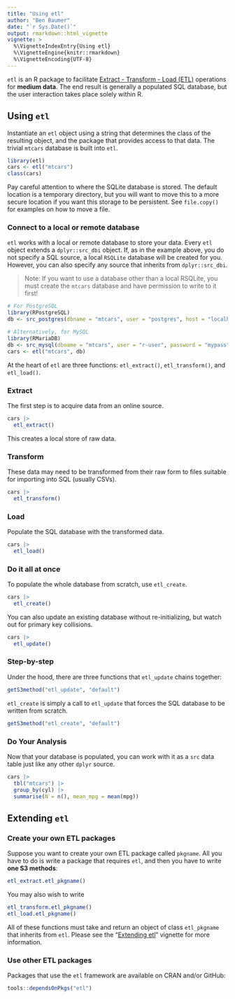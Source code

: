 ```yaml
---
title: "Using etl"
author: "Ben Baumer"
date: "`r Sys.Date()`"
output: rmarkdown::html_vignette
vignette: >
  %\VignetteIndexEntry{Using etl}
  %\VignetteEngine{knitr::rmarkdown}
  %\VignetteEncoding{UTF-8}
---
```


`etl` is an R package to facilitate [Extract - Transform - Load (ETL)](https://en.wikipedia.org/wiki/Extract,_transform,_load) operations for **medium data**. The end result is generally a populated SQL database, but the user interaction takes place solely within R.

## Using `etl`

Instantiate an `etl` object using a string that determines the class of the resulting object, and the package that provides access to that data. The trivial `mtcars` database is built into `etl`.

```r
library(etl)
cars <- etl("mtcars")
class(cars)
```

Pay careful attention to where the SQLite database is stored. The default location is a temporary directory, but you will want to move this to a more secure location if you want this storage to be persistent. See `file.copy()` for examples on how to move a file. 

### Connect to a local or remote database

`etl` works with a local or remote database to store your data. Every `etl` object extends a `dplyr::src_dbi` object. If, as in the example above, you do not specify a SQL source, a local `RSQLite` database will be created for you. However, you can also specify any source that inherits from `dplyr::src_dbi`.

> Note: If you want to use a database other than a local RSQLite, you must create the `mtcars` database and have permission to write to it first!

```r
# For PostgreSQL
library(RPostgreSQL)
db <- src_postgres(dbname = "mtcars", user = "postgres", host = "localhost")

# Alternatively, for MySQL
library(RMariaDB)
db <- src_mysql(dbname = "mtcars", user = "r-user", password = "mypass", host = "localhost")
cars <- etl("mtcars", db)
```

At the heart of `etl` are three functions: `etl_extract()`, `etl_transform()`, and `etl_load()`. 

### Extract

The first step is to acquire data from an online source. 

```r
cars |>
  etl_extract()
```

This creates a local store of raw data. 

### Transform

These data may need to be transformed from their raw form to files suitable for importing into SQL (usually CSVs).

```r
cars |>
  etl_transform()
```

### Load

Populate the SQL database with the transformed data. 

```r
cars |>
  etl_load()
```

### Do it all at once

To populate the whole database from scratch, use `etl_create`. 

```r
cars |>
  etl_create()
```

You can also update an existing database without re-initializing, but watch out for primary key collisions.

```r
cars |>
  etl_update()
```

### Step-by-step

Under the hood, there are three functions that `etl_update` chains together:

```r
getS3method("etl_update", "default")
```

`etl_create` is simply a call to `etl_update` that forces the SQL database to be written from scratch. 

```r
getS3method("etl_create", "default")
```



### Do Your Analysis

Now that your database is populated, you can work with it as a `src` data table just like any other `dplyr` source. 
```r
cars |>
  tbl("mtcars") |>
  group_by(cyl) |>
  summarise(N = n(), mean_mpg = mean(mpg))
```

## Extending `etl`

### Create your own ETL packages

Suppose you want to create your own ETL package called `pkgname`. All you have to do is write a package that requires `etl`, and then you have to write **one S3 methods**:

```r
etl_extract.etl_pkgname()
```

You may also wish to write

```r
etl_transform.etl_pkgname()
etl_load.etl_pkgname()
```

All of these functions must take and return an object of class `etl_pkgname` that inherits from `etl`. Please see the "[Extending etl](extending_etl.html)" vignette for more information. 

### Use other ETL packages

Packages that use the `etl` framework are available on CRAN and/or GitHub:

```r
tools::dependsOnPkgs("etl")
```

